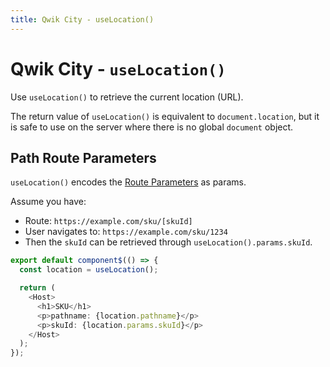 ```yaml
---
title: Qwik City - useLocation()
---
```


# Qwik City - `useLocation()`

Use `useLocation()` to retrieve the current location (URL).

The return value of `useLocation()` is equivalent to `document.location`, but it is safe to use on the server where there is no global `document` object.

## Path Route Parameters

`useLocation()` encodes the [Route Parameters](/qwikcity/routing/route-parameters) as params.

Assume you have: 
- Route: `https://example.com/sku/[skuId]`
- User navigates to: `https://example.com/sku/1234`
- Then the `skuId` can be retrieved through `useLocation().params.skuId`.


```typescript
export default component$(() => {
  const location = useLocation();

  return (
    <Host>
      <h1>SKU</h1>
      <p>pathname: {location.pathname}</p>
      <p>skuId: {location.params.skuId}</p>
    </Host>
  );
});
```